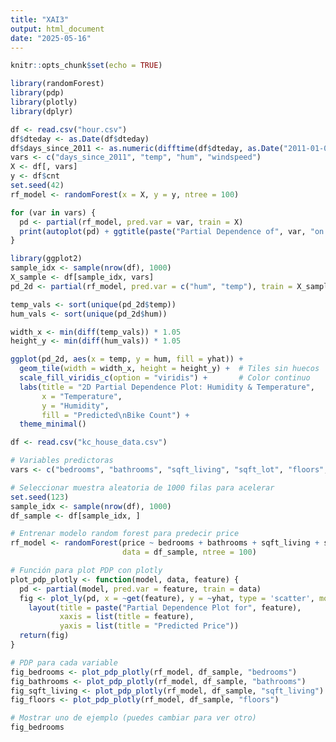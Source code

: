 ```yaml
---
title: "XAI3"
output: html_document
date: "2025-05-16"
---
```


```r
knitr::opts_chunk$set(echo = TRUE)
```

```r
library(randomForest)
library(pdp)
library(plotly)
library(dplyr)
```

```r
df <- read.csv("hour.csv")
df$dteday <- as.Date(df$dteday)
df$days_since_2011 <- as.numeric(difftime(df$dteday, as.Date("2011-01-01"), units = "days"))
vars <- c("days_since_2011", "temp", "hum", "windspeed")
X <- df[, vars]
y <- df$cnt
set.seed(42)
rf_model <- randomForest(x = X, y = y, ntree = 100)

for (var in vars) {
  pd <- partial(rf_model, pred.var = var, train = X)
  print(autoplot(pd) + ggtitle(paste("Partial Dependence of", var, "on cnt")))
}
```

```r
library(ggplot2)
sample_idx <- sample(nrow(df), 1000)
X_sample <- df[sample_idx, vars]
pd_2d <- partial(rf_model, pred.var = c("hum", "temp"), train = X_sample, chull = TRUE)

temp_vals <- sort(unique(pd_2d$temp))
hum_vals <- sort(unique(pd_2d$hum))

width_x <- min(diff(temp_vals)) * 1.05
height_y <- min(diff(hum_vals)) * 1.05

ggplot(pd_2d, aes(x = temp, y = hum, fill = yhat)) +
  geom_tile(width = width_x, height = height_y) +  # Tiles sin huecos
  scale_fill_viridis_c(option = "viridis") +       # Color continuo
  labs(title = "2D Partial Dependence Plot: Humidity & Temperature",
       x = "Temperature",
       y = "Humidity",
       fill = "Predicted\nBike Count") +
  theme_minimal()
```

```r
df <- read.csv("kc_house_data.csv")

# Variables predictoras
vars <- c("bedrooms", "bathrooms", "sqft_living", "sqft_lot", "floors", "yr_built")

# Seleccionar muestra aleatoria de 1000 filas para acelerar
set.seed(123)
sample_idx <- sample(nrow(df), 1000)
df_sample <- df[sample_idx, ]

# Entrenar modelo random forest para predecir price
rf_model <- randomForest(price ~ bedrooms + bathrooms + sqft_living + sqft_lot + floors + yr_built,
                         data = df_sample, ntree = 100)

# Función para plot PDP con plotly
plot_pdp_plotly <- function(model, data, feature) {
  pd <- partial(model, pred.var = feature, train = data)
  fig <- plot_ly(pd, x = ~get(feature), y = ~yhat, type = 'scatter', mode = 'lines') %>%
    layout(title = paste("Partial Dependence Plot for", feature),
           xaxis = list(title = feature),
           yaxis = list(title = "Predicted Price"))
  return(fig)
}

# PDP para cada variable
fig_bedrooms <- plot_pdp_plotly(rf_model, df_sample, "bedrooms")
fig_bathrooms <- plot_pdp_plotly(rf_model, df_sample, "bathrooms")
fig_sqft_living <- plot_pdp_plotly(rf_model, df_sample, "sqft_living")
fig_floors <- plot_pdp_plotly(rf_model, df_sample, "floors")

# Mostrar uno de ejemplo (puedes cambiar para ver otro)
fig_bedrooms
```
